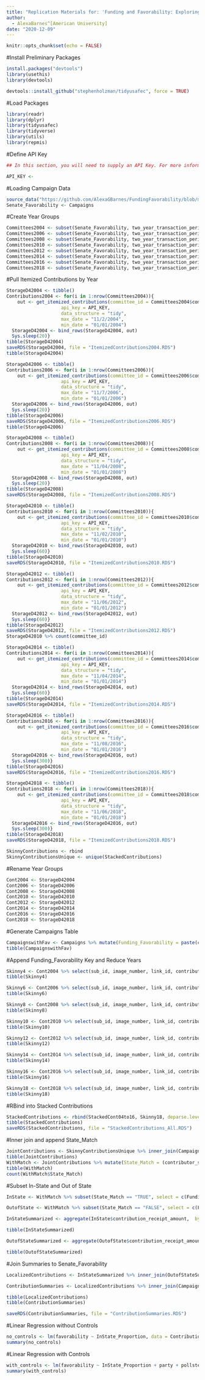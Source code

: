 ```yaml
---
title: "Replication Materials for: 'Funding and Favorability: Exploring the Relationship Between Candidate Favorability Ratings and Fundraising Locale in U.S. Senate Election'"
author: 
  - AlexaBarnes^[American University]
date: "2020-12-09"
---
```


```r
knitr::opts_chunk$set(echo = FALSE)
```
#Install Preliminary Packages
```r
install.packages("devtools")
library(usethis)
library(devtools)
```
```r
devtools::install_github("stephenholzman/tidyusafec", force = TRUE)
```
#Load Packages
```r
library(readr)
library(dplyr)
library(tidyusafec)
library(tidyverse)
library(utils)
library(repmis)
```
#Define API Key
```r
## In this section, you will need to supply an API Key. For more information, visit: https://api.open.fec.gov/developers/.

API_KEY <-
```
#Loading Campaign Data
```r
source_data("https://github.com/AlexaGBarnes/FundingFavorability/blob/main/FundingFavorabilityObjects.RData?raw=true")
Senate_Favorability <- Campaigns
```
#Create Year Groups
```r
Committees2004 <- subset(Senate_Favorability, two_year_transaction_period == "2004", select = committee_ID)
Committees2006 <- subset(Senate_Favorability, two_year_transaction_period == "2006", select = committee_ID)
Committees2008 <- subset(Senate_Favorability, two_year_transaction_period == "2008", select = committee_ID)
Committees2010 <- subset(Senate_Favorability, two_year_transaction_period == "2010", select = committee_ID)
Committees2012 <- subset(Senate_Favorability, two_year_transaction_period == "2012", select = committee_ID)
Committees2014 <- subset(Senate_Favorability, two_year_transaction_period == "2014", select = committee_ID)
Committees2016 <- subset(Senate_Favorability, two_year_transaction_period == "2016", select = committee_ID)
Committees2018 <- subset(Senate_Favorability, two_year_transaction_period == "2018", select = committee_ID)
```
#Pull Itemized Contributions by Year
```r
StorageD42004 <- tibble()
Contributions2004 <- for(i in 1:nrow(Committees2004)){
    out <- get_itemized_contributions(committee_id = Committees2004$committee_ID[i], 
                    api_key = API_KEY, 
                    data_structure = "tidy", 
                    max_date = "11/2/2004", 
                    min_date = "01/01/2004")
  StorageD42004 <- bind_rows(StorageD42004, out)
  Sys.sleep(20)}
tibble(StorageD42004)
saveRDS(StorageD42004, file = "ItemizedContributions2004.RDS")
tibble(StorageD42004)
```
```r
StorageD42006 <- tibble()
Contributions2006 <- for(i in 1:nrow(Committees2006)){
    out <- get_itemized_contributions(committee_id = Committees2006$committee_ID[i], 
                    api_key = API_KEY, 
                    data_structure = "tidy", 
                    max_date = "11/7/2006", 
                    min_date = "01/01/2006")
  StorageD42006 <- bind_rows(StorageD42006, out)
  Sys.sleep(20)}
tibble(StorageD42006)
saveRDS(StorageD42006, file = "ItemizedContributions2006.RDS")
tibble(StorageD42006)
```
```r
StorageD42008 <- tibble()
Contributions2008 <- for(i in 1:nrow(Committees2008)){
    out <- get_itemized_contributions(committee_id = Committees2008$committee_ID[i], 
                    api_key = API_KEY, 
                    data_structure = "tidy", 
                    max_date = "11/04/2008", 
                    min_date = "01/01/2008")
  StorageD42008 <- bind_rows(StorageD42008, out)
  Sys.sleep(20)}
tibble(StorageD42008)
saveRDS(StorageD42008, file = "ItemizedContributions2008.RDS")
```
```r
StorageD42010 <- tibble()
Contributions2010 <- for(i in 1:nrow(Committees2010)){
    out <- get_itemized_contributions(committee_id = Committees2010$committee_ID[i], 
                    api_key = API_KEY, 
                    data_structure = "tidy", 
                    max_date = "11/02/2010", 
                    min_date = "01/01/2010")
  StorageD42010 <- bind_rows(StorageD42010, out)
  Sys.sleep(60)}
tibble(StorageD42010)
saveRDS(StorageD42010, file = "ItemizedContributions2010.RDS")
```
```r
StorageD42012 <- tibble()
Contributions2012 <- for(i in 1:nrow(Committees2012)){
    out <- get_itemized_contributions(committee_id = Committees2012$committee_ID[i], 
                    api_key = API_KEY, 
                    data_structure = "tidy", 
                    max_date = "11/06/2012", 
                    min_date = "01/01/2012")
  StorageD42012 <- bind_rows(StorageD42012, out)
  Sys.sleep(60)}
tibble(StorageD42012)
saveRDS(StorageD42012, file = "ItemizedContributions2012.RDS")
StorageD42010 %>% count(committee_id)
```
```r
StorageD42014 <- tibble()
Contributions2014 <- for(i in 1:nrow(Committees2014)){
    out <- get_itemized_contributions(committee_id = Committees2014$committee_ID[i], 
                    api_key = API_KEY, 
                    data_structure = "tidy", 
                    max_date = "11/04/2014", 
                    min_date = "01/01/2014")
  StorageD42014 <- bind_rows(StorageD42014, out)
  Sys.sleep(60)}
tibble(StorageD42014)
saveRDS(StorageD42014, file = "ItemizedContributions2014.RDS")
```
```r
StorageD42016 <- tibble()
Contributions2016 <- for(i in 1:nrow(Committees2016)){
    out <- get_itemized_contributions(committee_id = Committees2016$committee_ID[i], 
                    api_key = API_KEY, 
                    data_structure = "tidy", 
                    max_date = "11/08/2016", 
                    min_date = "01/01/2016")
  StorageD42016 <- bind_rows(StorageD42016, out)
  Sys.sleep(300)}
tibble(StorageD42016)
saveRDS(StorageD42016, file = "ItemizedContributions2016.RDS")
```
```r
StorageD42018 <- tibble()
Contributions2018 <- for(i in 1:nrow(Committees2018)){
    out <- get_itemized_contributions(committee_id = Committees2018$committee_ID[i], 
                    api_key = API_KEY, 
                    data_structure = "tidy", 
                    max_date = "11/06/2018", 
                    min_date = "01/01/2018")
  StorageD42016 <- bind_rows(StorageD42016, out)
  Sys.sleep(300)}
tibble(StorageD42018)
saveRDS(StorageD42018, file = "ItemizedContributions2018.RDS")
```
```r
SkinnyContributions <- rbind
SkinnyContributionsUnique <- unique(StackedContributions)
```
#Rename Year Groups
```r
Cont2004 <- StorageD42004
Cont2006 <- StorageD42006
Cont2008 <- StorageD42008
Cont2010 <- StorageD42010
Cont2012 <- StorageD42012
Cont2014 <- StorageD42014
Cont2016 <- StorageD42016
Cont2018 <- StorageD42018
```
#Generate Campaigns Table
```r
CampaignswithFav <- Campaigns %>% mutate(Funding_Favorability = paste(committee_ID, two_year_transaction_period))
tibble(CampaignswithFav)
```

#Append Funding_Favorability Key and Reduce Years
```r
Skinny4 <- Cont2004 %>% select(sub_id, image_number, link_id, contributor_state, report_year, pdf_url, contributor_name, two_year_transaction_period, contribution_receipt_amount, committee_id) %>% mutate(Funding_Favorability = paste(committee_id, two_year_transaction_period))
tibble(Skinny4)
```
```r
Skinny6 <- Cont2006 %>% select(sub_id, image_number, link_id, contributor_state, report_year, pdf_url, contributor_name, two_year_transaction_period, contribution_receipt_amount, committee_id) %>% mutate(Funding_Favorability = paste(committee_id, two_year_transaction_period))
tibble(Skinny6)
```
```r
Skinny8 <- Cont2008 %>% select(sub_id, image_number, link_id, contributor_state, report_year, pdf_url, contributor_name, two_year_transaction_period, contribution_receipt_amount, committee_id) %>% mutate(Funding_Favorability = paste(committee_id, two_year_transaction_period))
tibble(Skinny8)
```
```r
Skinny10 <- Cont2010 %>% select(sub_id, image_number, link_id, contributor_state, report_year, pdf_url, contributor_name, two_year_transaction_period, contribution_receipt_amount, committee_id) %>% mutate(Funding_Favorability = paste(committee_id, two_year_transaction_period))
tibble(Skinny10)
```
```r
Skinny12 <- Cont2012 %>% select(sub_id, image_number, link_id, contributor_state, report_year, pdf_url, contributor_name, two_year_transaction_period, contribution_receipt_amount, committee_id) %>% mutate(Funding_Favorability = paste(committee_id, two_year_transaction_period))
tibble(Skinny12)
```
```r
Skinny14 <- Cont2014 %>% select(sub_id, image_number, link_id, contributor_state, report_year, pdf_url, contributor_name, two_year_transaction_period, contribution_receipt_amount, committee_id) %>% mutate(Funding_Favorability = paste(committee_id, two_year_transaction_period))
tibble(Skinny14)
```
```r
Skinny16 <- Cont2016 %>% select(sub_id, image_number, link_id, contributor_state, report_year, pdf_url, contributor_name, two_year_transaction_period, contribution_receipt_amount, committee_id) %>% mutate(Funding_Favorability = paste(committee_id, two_year_transaction_period))
tibble(Skinny16)
```
```r
Skinny18 <- Cont2018 %>% select(sub_id, image_number, link_id, contributor_state, report_year, pdf_url, contributor_name, two_year_transaction_period, contribution_receipt_amount, committee_id) %>% mutate(Funding_Favorability = paste(committee_id, two_year_transaction_period))
tibble(Skinny18)
```
#RBind into Stacked Contributions
```r
StackedContributions <- rbind(StackedCont04to16, Skinny18, deparse.level = 1, make.row.names = TRUE, stringsAsFactors = default.stringsAsFactors(), factor.exclude = TRUE)
tibble(StackedContributions)
saveRDS(StackedContributions, file = "StackedContributions_All.RDS")
```
#Inner join and append State_Match
```r
JointContributions <- SkinnyContributionsUnique %>% inner_join(CampaignswithFav, by = "Funding_Favorability")
tibble(JointContributions)
WithMatch <- JointContributions %>% mutate(State_Match = (contributor_state == state))
tibble(WithMatch) 
count(WithMatch$State_Match)
```
#Subset In-State and Out of State
```r
InState <- WithMatch %>% subset(State_Match == "TRUE", select = c(Funding_Favorability, link_id, sub_id, image_number, contribution_receipt_amount,  two_year_transaction_period.x)) %>% mutate(InStateCont = contribution_receipt_amount)

OutofState <- WithMatch %>% subset(State_Match == "FALSE", select = c(Funding_Favorability, link_id, sub_id, image_number, contribution_receipt_amount,  two_year_transaction_period.x)) %>% mutate(OutofStateCont = contribution_receipt_amount)

InStateSummarized <- aggregate(InState$contribution_receipt_amount,  by=list(Funding_Favorability = InState$Funding_Favorability), FUN=sum) %>% dplyr::rename(InState_Contributions = x)

tibble(InStateSummarized)

OutofStateSummarized <- aggregate(OutofState$contribution_receipt_amount,  by=list(Funding_Favorability = OutofState$Funding_Favorability), FUN=sum) %>% dplyr::rename(OutofState_Contributions = x)

tibble(OutofStateSummarized)
```
#Join Summaries to Senate_Favorability
```r
LocalizedContributions <- InStateSummarized %>% inner_join(OutofStateSummarized, by = "Funding_Favorability") %>% mutate(Itemized_Contributions = (OutofState_Contributions + InState_Contributions)) %>% mutate(InState_Proportion = InState_Contributions/Itemized_Contributions) %>% mutate(OutofState_Proportion = OutofState_Contributions/Itemized_Contributions) %>% mutate(validate = (OutofState_Proportion + InState_Proportion))

ContributionSummaries <- LocalizedContributions %>% inner_join(CampaignswithFav, by = "Funding_Favorability")

tibble(LocalizedContributions)
tibble(ContributionSummaries)

saveRDS(ContributionSummaries, file = "ContributionSummaries.RDS")
```
#Linear Regression without Controls
```r
no_controls <- lm(favorability ~ InState_Proportion, data = ContributionSummaries)
summary(no_controls)
```
#Linear Regression with Controls
```r
with_controls <- lm(favorability ~ InState_Proportion + party + pollster + two_year_transaction_period, data = ContributionSummaries)
summary(with_controls)
```
